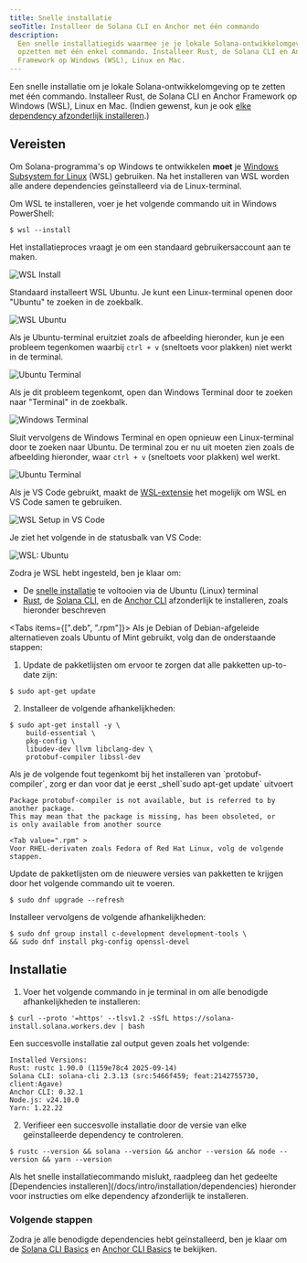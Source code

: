 ```yaml
---
title: Snelle installatie
seoTitle: Installeer de Solana CLI en Anchor met één commando
description:
  Een snelle installatiegids waarmee je je lokale Solana-ontwikkelomgeving kunt
  opzetten met één enkel commando. Installeer Rust, de Solana CLI en Anchor
  Framework op Windows (WSL), Linux en Mac.
---
```


Een snelle installatie om je lokale Solana-ontwikkelomgeving op te zetten met
één commando. Installeer Rust, de Solana CLI en Anchor Framework op Windows
(WSL), Linux en Mac. (Indien gewenst, kun je ook
[elke dependency afzonderlijk installeren](/docs/intro/installation/dependencies).)

## Vereisten

<Accordions>
<Accordion title="Windows">

Om Solana-programma's op Windows te ontwikkelen **moet** je
[Windows Subsystem for Linux](https://learn.microsoft.com/en-us/windows/wsl/install)
(WSL) gebruiken. Na het installeren van WSL worden alle andere dependencies
geïnstalleerd via de Linux-terminal.

Om WSL te installeren, voer je het volgende commando uit in Windows PowerShell:

```terminal
$ wsl --install
```

Het installatieproces vraagt je om een standaard gebruikersaccount aan te maken.

![WSL Install](/assets/docs/intro/installation/wsl-install.png)

Standaard installeert WSL Ubuntu. Je kunt een Linux-terminal openen door
"Ubuntu" te zoeken in de zoekbalk.

![WSL Ubuntu](/assets/docs/intro/installation/wsl-ubuntu-search.png)

Als je Ubuntu-terminal eruitziet zoals de afbeelding hieronder, kun je een
probleem tegenkomen waarbij `ctrl + v` (sneltoets voor plakken) niet werkt in de
terminal.

![Ubuntu Terminal](/assets/docs/intro/installation/wsl-ubuntu-terminal-1.png)

Als je dit probleem tegenkomt, open dan Windows Terminal door te zoeken naar
"Terminal" in de zoekbalk.

![Windows Terminal](/assets/docs/intro/installation/wsl-windows-terminal.png)

Sluit vervolgens de Windows Terminal en open opnieuw een Linux-terminal door te
zoeken naar Ubuntu. De terminal zou er nu uit moeten zien zoals de afbeelding
hieronder, waar `ctrl + v` (sneltoets voor plakken) wel werkt.

![Ubuntu Terminal](/assets/docs/intro/installation/wsl-ubuntu-terminal-2.png)

Als je VS Code gebruikt, maakt de
[WSL-extensie](https://code.visualstudio.com/docs/remote/wsl-tutorial) het
mogelijk om WSL en VS Code samen te gebruiken.

![WSL Setup in VS Code](/assets/docs/intro/installation/wsl-vscode.png)

Je ziet het volgende in de statusbalk van VS Code:

![WSL: Ubuntu](/assets/docs/intro/installation/wsl-vscode-ubuntu.png)

Zodra je WSL hebt ingesteld, ben je klaar om:

- De [snelle installatie](#installation) te voltooien via de Ubuntu (Linux)
  terminal
- [Rust](/docs/intro/installation/dependencies#install-rust), de
  [Solana CLI](/docs/intro/installation/dependencies#install-solana-cli), en de
  [Anchor CLI](/docs/intro/installation/dependencies#install-anchor-cli)
  afzonderlijk te installeren, zoals hieronder beschreven

</Accordion>
<Accordion title="Linux">

<Tabs items={[".deb", ".rpm"]}>
<Tab value=".deb" >
Als je Debian of Debian-afgeleide alternatieven zoals Ubuntu of Mint gebruikt, volg dan de onderstaande stappen:

1. Update de pakketlijsten om ervoor te zorgen dat alle pakketten up-to-date
   zijn:

```terminal
$ sudo apt-get update
```

2. Installeer de volgende afhankelijkheden:

```terminal
$ sudo apt-get install -y \
    build-essential \
    pkg-config \
    libudev-dev llvm libclang-dev \
    protobuf-compiler libssl-dev
```

<Callout>
Als je de volgende fout tegenkomt bij het installeren van `protobuf-compiler`, zorg
er dan voor dat je eerst _shell`sudo apt-get update` uitvoert

```
Package protobuf-compiler is not available, but is referred to by another package.
This may mean that the package is missing, has been obsoleted, or
is only available from another source
```

</Callout>

  </Tab>

    <Tab value=".rpm" >
    Voor RHEL-derivaten zoals Fedora of Red Hat Linux, volg de volgende stappen.

Update de pakketlijsten om de nieuwere versies van pakketten te krijgen door het
volgende commando uit te voeren.

```terminal
$ sudo dnf upgrade --refresh
```

Installeer vervolgens de volgende afhankelijkheden:

```terminal
$ sudo dnf group install c-development development-tools \
&& sudo dnf install pkg-config openssl-devel
```

  </Tab>
</Tabs>

</Accordion>
</Accordions>

## Installatie

1. Voer het volgende commando in je terminal in om alle benodigde
   afhankelijkheden te installeren:

```terminal
$ curl --proto '=https' --tlsv1.2 -sSfL https://solana-install.solana.workers.dev | bash
```

Een succesvolle installatie zal output geven zoals het volgende:

```
Installed Versions:
Rust: rustc 1.90.0 (1159e78c4 2025-09-14)
Solana CLI: solana-cli 2.3.13 (src:5466f459; feat:2142755730, client:Agave)
Anchor CLI: 0.32.1
Node.js: v24.10.0
Yarn: 1.22.22
```

2. Verifieer een succesvolle installatie door de versie van elke geïnstalleerde
   dependency te controleren.

```terminal
$ rustc --version && solana --version && anchor --version && node --version && yarn --version
```

<Callout>
  Als het snelle installatiecommando mislukt, raadpleeg dan het gedeelte
  [Dependencies installeren](/docs/intro/installation/dependencies) hieronder
  voor instructies om elke dependency afzonderlijk te installeren.
</Callout>

### Volgende stappen

Zodra je alle benodigde dependencies hebt geïnstalleerd, ben je klaar om de
[Solana CLI Basics](/docs/intro/installation/solana-cli-basics) en
[Anchor CLI Basics](/docs/intro/installation/anchor-cli-basics) te bekijken.
